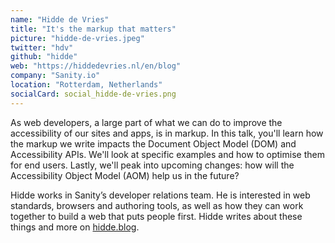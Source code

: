```yaml
---
name: "Hidde de Vries"
title: "It's the markup that matters"
picture: "hidde-de-vries.jpeg"
twitter: "hdv"
github: "hidde"
web: "https://hiddedevries.nl/en/blog"
company: "Sanity.io"
location: "Rotterdam, Netherlands"
socialCard: social_hidde-de-vries.png
---
```



<Flickr
  title="Hidde de Vries at JSConf Budapest 2022"
  href="https://www.flickr.com/photos/jsconfbp/albums/72177720299757932"
  image="https://live.staticflickr.com/65535/52143016198_da922e0a1d_c.jpg"
/>

<p>
  As web developers, a large part of what we can do to improve the accessibility of our sites and apps, is in markup.
  In this talk, you'll learn how the markup we write impacts the Document Object Model (DOM) and Accessibility APIs.
  We'll look at specific examples and how to optimise them for end users. Lastly, we'll peak into upcoming changes:
  how will the Accessibility Object Model (AOM) help us in the future?
</p>

<p>
  Hidde works in Sanity’s developer relations team. He is interested in web standards, browsers and
  authoring tools, as well as how they can work together to build a web that puts people first. Hidde writes
  about these things and more on <a href="https://hidde.blog/">hidde.blog</a>.
</p>
